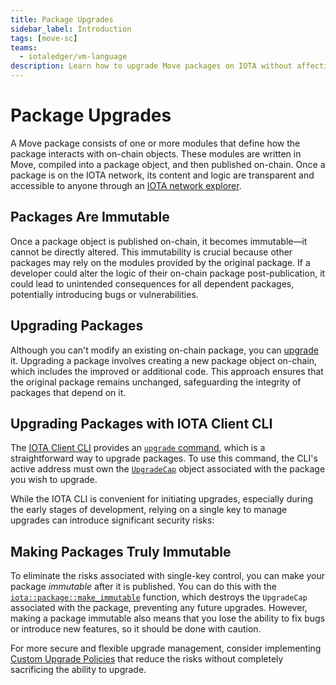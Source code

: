 ```yaml
---
title: Package Upgrades
sidebar_label: Introduction
tags: [move-sc]
teams:
  - iotaledger/vm-language
description: Learn how to upgrade Move packages on IOTA without affecting existing dependencies.
---
```


# Package Upgrades

A Move package consists of one or more modules that define how the package interacts with on-chain objects. 
These modules are written in Move, compiled into a package object, and then published on-chain.
Once a package is on the IOTA network,
its content and logic are transparent and accessible to anyone through an [IOTA network explorer](https://explorer.rebased.iota.org/).

## Packages Are Immutable

Once a package object is published on-chain, it becomes immutable—it cannot be directly altered.
This immutability is crucial because other packages may rely on the modules provided by the original package.
If a developer could alter the logic of their on-chain package post-publication,
it could lead to unintended consequences for all dependent packages, potentially introducing bugs or vulnerabilities.

## Upgrading Packages

Although you can't modify an existing on-chain package, you can [upgrade](upgrade.mdx) it.
Upgrading a package involves creating a new package object on-chain, which includes the improved or additional code.
This approach ensures that the original package remains unchanged,
safeguarding the integrity of packages that depend on it. 

## Upgrading Packages with IOTA Client CLI

The [IOTA Client CLI](../../../../references/cli/client.mdx) provides an [`upgrade` command](../../../../references/cli/client.mdx#commands),
which is a straightforward way to upgrade packages.
To use this command, the CLI's active address must own the [`UpgradeCap`](../../../../references/framework/iota/package.mdx) object
associated with the package you wish to upgrade.

While the IOTA CLI is convenient for initiating upgrades, especially during the early stages of development,
relying on a single key to manage upgrades can introduce significant security risks:

<UpgradeSingleKeyRisk />

## Making Packages Truly Immutable

To eliminate the risks associated with single-key control, you can make your package _immutable_ after it is published.
You can do this with the [`iota::package::make_immutable`](../../../../references/framework/iota/package.mdx#function-make_immutable) function,
which destroys the `UpgradeCap` associated with the package, preventing any future upgrades.
However, making a package immutable also means that you lose the ability to fix bugs or introduce new features,
so it should be done with caution.

For more secure and flexible upgrade management,
consider implementing [Custom Upgrade Policies](custom-policies.mdx) that reduce the risks
without completely sacrificing the ability to upgrade.

<Quiz questions={questions} />